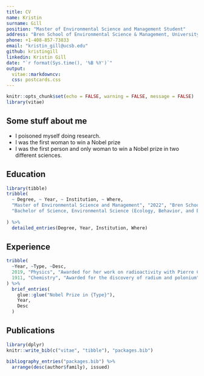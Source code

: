 ```yaml
---
title: CV
name: Kristin
surname: Gill
position: "Master of Environmental Science and Management Student"
address: "Bren School of Environmental Science & Management, University of California, San Diego"
phone: +1-408-857-73833
email: "kristin_gill@ucsb.edu"
github: kristingill
linkedin: Kristin Gill
date: "`r format(Sys.time(), '%B %Y')`"
output:
  vitae::markdowncv:
  css: postcards.css
---
```


```r
knitr::opts_chunk$set(echo = FALSE, warning = FALSE, message = FALSE)
library(vitae)
```

## Some stuff about me

 * I poisoned myself doing research.
 * I was the first woman to win a Nobel prize
 * I was the first person and only woman to win a Nobel prize in two different sciences.

## Education

```r
library(tibble)
tribble(
  ~ Degree, ~ Year, ~ Institution, ~ Where,
  "Master of Environmental Science and Management", "2022", "Bren School, University of California, Santa Barbara", "Santa Barbara, CA", 
  "Bachelor of Science, Environmental Science (Ecology, Behavior, and Evolution)", "2019", "University of California, San Diego", "San Diego, CA"
  
) %>% 
  detailed_entries(Degree, Year, Institution, Where)
```

## Experience

```r
tribble(
  ~Year, ~Type, ~Desc,
  2019, "Physics", "Awarded for her work on radioactivity with Pierre Curie and Henri Becquerel",
  1911, "Chemistry", "Awarded for the discovery of radium and polonium"
) %>% 
  brief_entries(
    glue::glue("Nobel Prize in {Type}"),
    Year, 
    Desc
  )
```

## Publications

```r
library(dplyr)
knitr::write_bib(c("vitae", "tibble"), "packages.bib")

bibliography_entries("packages.bib") %>%
  arrange(desc(author$family), issued)
```

